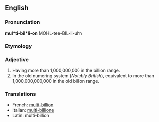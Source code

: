 ==English==

===Pronunciation===
'''mul*ti-bil*li-on'''
MOHL-tee-BIL-li-uhn

===Etymology===
{{prefix|multi|billion}}

===Adjective===
{{infl|en|adjective}}

# Having more than 1,000,000,000 in the billion range.
# In the old numering system (''Notably British''), equivalent to more than 1,000,000,000,000 in the old billion range.

===Translations===

*French: [[multi-billion]]
*Italian: [[multi-billione]]
*Latin: multi-billion